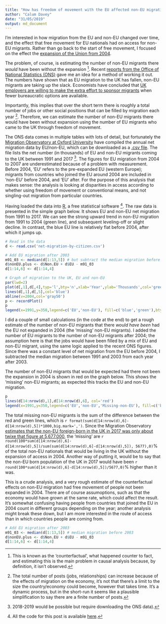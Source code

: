 ```yaml
---
title: "How has freedom of movement with the EU affected non-EU migration to the UK?"
author: "Calum Davey"
date: "31/05/2019"
output: md_document
---
```

I'm interested in how migration from the EU and non-EU changed over time, and the effect that free movement for EU nationals had on access for non-EU migrants. Rather than go back to the start of free movement, I focused on the effect the [expansion of the Union from 2004](https://eu.boell.org/en/2014/06/10/europe-after-eastern-enlargement-european-union-2004-2014). 

The problem, of course, is estimating the number of non-EU migrants there _would_ have been without the expansion [^1]. Recent [reports from the Office of National Statistics (ONS)](https://www.ons.gov.uk/peoplepopulationandcommunity/populationandmigration/internationalmigration/bulletins/migrationstatisticsquarterlyreport/may2019) gave me an idea for a method of working it out. The numbers have shown that as EU migration to the UK has fallen, non-EU migrants are taking up the slack. Economists have concluded that [UK employers are willing to make the extra effort to sponsor migrants](https://www.newstatesman.com/politics/staggers/2019/05/when-it-comes-immigration-uk-already-post-brexit-era) when fewer bureaucratic options are available. 

Importantly, this implies that over the short term there is roughly a total number of jobs or other social positions that can be filled by migration each year [^2]. Therefore, we can estimate the number of non-EU migrants there would have been without expansion using the number of EU migrants who came to the UK through freedom of movement. 

The ONS data comes in multiple tables with lots of detail, but fortunately the [Migration Observatory at Oxford University](https://migrationobservatory.ox.ac.uk/resources/briefings/long-term-international-migration-flows-to-and-from-the-uk/) have compiled the annual net migration data by EU/non-EU, which can be downloaded as a [.csv file](net-migration-by-citizen.csv). The file lists the net number (in thousands) of EU and non-EU migrants coming to the UK between 1991 and 2017 [^3]. The figures for EU migration from 2004 to 2007 are underestimated because of a problem with measurement. Before 2004, 'EU' refers to the pre-expanded EU (western Europe); migrants from countries who joined the EU around 2004 are included in 'non-EU' before 2004, and 'EU' after. For the purpose of this analysis that makes sense: the analysis is looking at disparities in access according to whether using freedom of movement or conventional means, and not singling-out migration from particular countries. 

[^1]: This is known as the 'counterfactual', what happened counter to fact, and estimating this is the main problem in causal analysis because, by definition, it isn't observed. 
[^2]: The total number of posts (jobs, relationships) can increase because of the effects of migration on the economy, it's not that there's a limit to the size the country/economy could become, however that takes time. It's a dynamic process, but in the short-run it seems like a plausible simplification to say there are a finite number of posts. 
[^3]: 2018-2019 would be possible but require downloading the ONS data). 

Having loaded the data into [R](https://www.r-project.org), a free statistical software [^4]. The raw data is presented in the simple graph below. It shows EU and non-EU net migration from 1991 to 2017. We can see the strong upward trend in non-EU migration from 1991 to 2004 (green line), and subsequent leveling-off or slight decline. In contrast, the blue EU line is relatively flat before 2004, after which it jumps up. 

[^4]: All the code for this post is available [here](Graph.Rmd).

```r
# Read in the data 
d <- read.csv('net-migration-by-citizen.csv')  

# Add EU migration after 2003
m91_03 <- median(d[1:13,5]) # but subtract the median migration before 2003
d$nonEU.plus <- d$Non.EU + d$EU - m91_03
d[1:14,6] <- d[1:14,4]

# Graph of migration to the UK, EU and non-EU 
par(lwd=2)
plot(d[,1],d[,4],typ='l',bty='n',xlab='Year',ylab='Thousands',col='green',ylim=c(0,360))
lines(d[,1],d[,5],col='blue')
abline(v=2004,col='gray50')
p <- recordPlot()
p
legend(x=1991,y=350,legend=c('EU','non-EU'), fill=c('blue','green'),bty='n',border='white')
```

I did a couple of small calculations (in the code at the end) to get a rough estimate of the number of non-EU migrants that there _would have been_ had the EU not expanded in 2004 (the 'missing' non-EU migrants). I added the number of EU migrants to the number of non-EU migrants after 2004; the assumption here is that the jobs would have been filled by a mix of EU and non-EU migrant, using the same logic applied to the recent ONS figures. Since there was a constant level of net migration from the EU before 2004, I subtracted the median migration between 1991 and 2003 from each year after 2003. 

The number of non-EU migrants that would be expected had there not been the expansion in 2004 is shown in red on the graph below. This shows the 'missing' non-EU migrants; as expected this tracks the EU and non-EU migration. 

```r
p
lines(d[14:nrow(d),1],d[14:nrow(d),6], col='red')
legend(x=1991,y=350,legend=c('EU','non-EU','Missing-non-EU'), fill=c('blue','green','red'),bty='n',border='white')
```

The total missing non-EU migrants is the sum of the difference between the red and green lines, which is `r format(sum(d[14:nrow(d),6]-d[14:nrow(d),5])*1000,big.mark=',')`. Since the Migration Observatory [estimates that the non-EU foreign-born in the UK in 2017 was only about twixe that figure at 5,677,000](https://migrationobservatory.ox.ac.uk/resources/briefings/migrants-in-the-uk-an-overview/), the 'missing' are `r round(100*sum(d[14:nrow(d),6]-d[14:nrow(d),5])/sum(sum(d[14:nrow(d),6]-d[14:nrow(d),5]), 5677),0)`% of the total non-EU nationals that would be living in the UK without the expansion of access in 2004. Another way of putting it, would be to say that the non-EU born population of the UK in 2017 would have been `r round(100*sum(d[14:nrow(d),6]-d[14:nrow(d),5])/5677,0)`% higher than it was. 

This is a crude analysis, and a very rough estimate of the counterfactual effects on non-EU migration had free movement of people not been expanded in 2004. There are of course assumoptions, such as that the economy would have grown at the same rate, which could affect the result. It's somewhat confusing having people from countries that joined the EU in 2004 count in different groups depending on the year; another analysis might break these down, but I am more interested in the route of access than in which countries people are coming from.

```r
# Add EU migration after 2003
m91_03 <- median(d[1:13,5]) # median migration before 2003
d$nonEU.plus <- d$Non.EU + d$EU - m91_03
d[1:14,6] <- d[1:14,4]
```